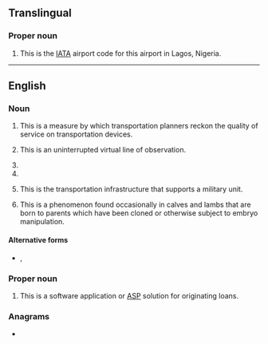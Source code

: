{{also|los|Los|lös|loš|-los|los'|-lös|Appendix:Variations of "los"}}
==Translingual==

===Proper noun===
{{head|mul|proper noun}}

# {{initialism of|en|w:Murtala Mohammed International Airport|Murtala Mohammed International Airport}} This is the [[IATA]] airport code for this airport in Lagos, Nigeria.

----
==English==
{{wikipedia}}

===Noun===
{{en-noun|~}}

# {{initialism of|en|[[level]] of [[service]]}} This is a measure by which transportation planners reckon the quality of service on transportation devices.
# {{initialism of|en|[[line of sight]]}} This is an uninterrupted virtual line of observation.
# {{initialism of|en|[[loss]] of [[signal]]}}
# {{initialism of|en|w:Law of the Sea|Law of the Sea}}
# {{initialism of|en|[[line]] of [[supply]]}} This is the transportation infrastructure that supports a military unit.
# {{initialism of|en|[[large]] [[offspring]] [[syndrome]]}} This is a phenomenon found occasionally in calves and lambs that are born to parents which have been cloned or otherwise subject to embryo manipulation.

====Alternative forms====
* {{sense|loss of signal}} {{l|en|L.O.S.}} , {{l|en|L. O. S.}}

===Proper noun===
{{en-proper noun}}

# {{initialism of|en|[[loan]] [[origination]] [[system]]}} This is a software application or [[w:Application service provider|ASP]] solution for originating loans.

===Anagrams===
* {{anagrams|en|a=los|-sol|OLS|S.O.L.|SLO|SOL|Sol|sol}}